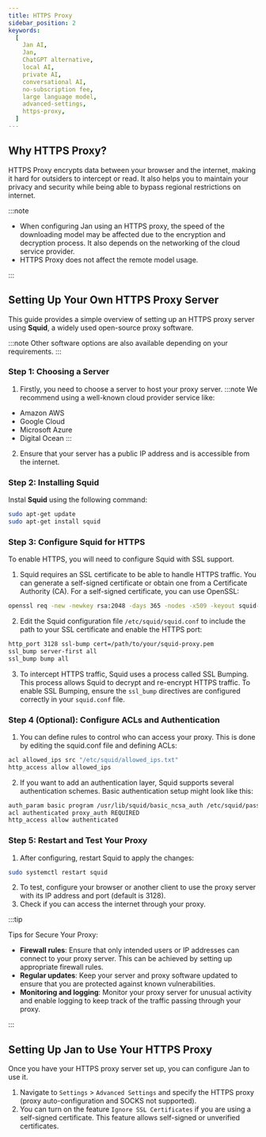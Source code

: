 ```yaml
---
title: HTTPS Proxy
sidebar_position: 2
keywords:
  [
    Jan AI,
    Jan,
    ChatGPT alternative,
    local AI,
    private AI,
    conversational AI,
    no-subscription fee,
    large language model,
    advanced-settings,
    https-proxy,
  ]
---
```



## Why HTTPS Proxy?

HTTPS Proxy encrypts data between your browser and the internet, making it hard for outsiders to intercept or read. It also helps you to maintain your privacy and security while being able to bypass regional restrictions on internet.

:::note

- When configuring Jan using an HTTPS proxy, the speed of the downloading model may be affected due to the encryption and decryption process. It also depends on the networking of the cloud service provider.
- HTTPS Proxy does not affect the remote model usage.

:::

## Setting Up Your Own HTTPS Proxy Server
This guide provides a simple overview of setting up an HTTPS proxy server using **Squid**, a widely used open-source proxy software.

:::note
Other software options are also available depending on your requirements.
:::

### Step 1: Choosing a Server
1. Firstly, you need to choose a server to host your proxy server.
:::note
We recommend using a well-known cloud provider service like:
- Amazon AWS
- Google Cloud
- Microsoft Azure
- Digital Ocean
:::

2. Ensure that your server has a public IP address and is accessible from the internet.

### Step 2: Installing Squid
Instal **Squid** using the following command:
```bash
sudo apt-get update
sudo apt-get install squid
```

### Step 3: Configure Squid for HTTPS

To enable HTTPS, you will need to configure Squid with SSL support.

1. Squid requires an SSL certificate to be able to handle HTTPS traffic. You can generate a self-signed certificate or obtain one from a Certificate Authority (CA). For a self-signed certificate, you can use OpenSSL:

```bash
openssl req -new -newkey rsa:2048 -days 365 -nodes -x509 -keyout squid-proxy.pem -out squid-proxy.pem
```

2. Edit the Squid configuration file `/etc/squid/squid.conf` to include the path to your SSL certificate and enable the HTTPS port:

```bash
http_port 3128 ssl-bump cert=/path/to/your/squid-proxy.pem
ssl_bump server-first all
ssl_bump bump all
```

3. To intercept HTTPS traffic, Squid uses a process called SSL Bumping. This process allows Squid to decrypt and re-encrypt HTTPS traffic. To enable SSL Bumping, ensure the `ssl_bump` directives are configured correctly in your `squid.conf` file.

### Step 4 (Optional): Configure ACLs and Authentication

1. You can define rules to control who can access your proxy. This is done by editing the squid.conf file and defining ACLs:

```bash
acl allowed_ips src "/etc/squid/allowed_ips.txt"
http_access allow allowed_ips
```

2. If you want to add an authentication layer, Squid supports several authentication schemes. Basic authentication setup might look like this:

```bash
auth_param basic program /usr/lib/squid/basic_ncsa_auth /etc/squid/passwords
acl authenticated proxy_auth REQUIRED
http_access allow authenticated
```

### Step 5: Restart and Test Your Proxy

1. After configuring, restart Squid to apply the changes:

```bash
sudo systemctl restart squid
```

2. To test, configure your browser or another client to use the proxy server with its IP address and port (default is 3128).
3. Check if you can access the internet through your proxy.

:::tip

Tips for Secure Your Proxy:
- **Firewall rules**: Ensure that only intended users or IP addresses can connect to your proxy server. This can be achieved by setting up appropriate firewall rules.
- **Regular updates**: Keep your server and proxy software updated to ensure that you are protected against known vulnerabilities.
- **Monitoring and logging**: Monitor your proxy server for unusual activity and enable logging to keep track of the traffic passing through your proxy.

::: 

## Setting Up Jan to Use Your HTTPS Proxy

Once you have your HTTPS proxy server set up, you can configure Jan to use it.
1. Navigate to `Settings` > `Advanced Settings` and specify the HTTPS proxy (proxy auto-configuration and SOCKS not supported).
2. You can turn on the feature `Ignore SSL Certificates` if you are using a self-signed certificate. This feature allows self-signed or unverified certificates.